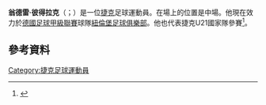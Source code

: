 '''翁德雷·彼得拉克'''（{{lang-cz|Ondřej Petrák}}；{{bd|1992年|3月11日}}）是一位[[捷克|捷克]]足球運動員。在場上的位置是中場。他現在效力於[[德國足球甲級聯賽|德國足球甲級聯賽]]球隊[[紐倫堡足球俱樂部|紐倫堡足球俱樂部]]。他也代表捷克U21國家隊參賽<ref name=intl>{{CMFS player|PetrakOndrej}}</ref>。
==參考資料==
{{Reflist}}

{{DEFAULTSORT: Petrák, Ondřej}}
[[Category:捷克足球運動員|Category:捷克足球運動員]]